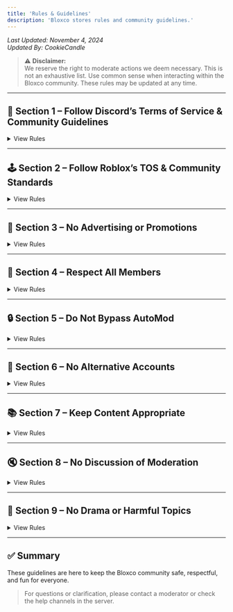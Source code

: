 ```yaml
---
title: 'Rules & Guidelines'
description: 'Bloxco stores rules and community guidelines.'
---
```

_Last Updated: November 4, 2024_  
_Updated By: CookieCandle_

> ⚠️ **Disclaimer:**  
> We reserve the right to moderate actions we deem necessary. This is not an exhaustive list. Use common sense when interacting within the Bloxco community. These rules may be updated at any time.

---

## 📜 Section 1 – Follow Discord’s Terms of Service & Community Guidelines

<details>
<summary>View Rules</summary>

**1.1 – Discord TOS Compliance**  
We enforce all of Discord’s [Terms of Service](https://discord.com/terms) and [Community Guidelines](https://discord.com/guidelines).  
Claiming to be under 13 will result in an immediate ban from the Bloxco Discord server.

</details>

---

## 🕹️ Section 2 – Follow Roblox’s TOS & Community Standards

<details>
<summary>View Rules</summary>

**2.1 – Roblox TOS Compliance**  
As Bloxco is hosted on the Roblox platform, all community members must follow Roblox’s [Terms of Use](https://en.help.roblox.com/hc/en-us/articles/115004647846) and [Community Standards](https://en.help.roblox.com/hc/en-us/articles/203313410).

**2.2 – No Exploits or Hacks**  
Use or promotion of exploits, cheats, or hacks is strictly prohibited and will result in punishment.

</details>

---

## 📢 Section 3 – No Advertising or Promotions

<details>
<summary>View Rules</summary>

**3.1 – No Server or Game Promotion**  
Advertising is not allowed. This includes sending links to Roblox games or other services for promotion.

**3.2 – No DM Advertising**  
Direct message (DM) advertising is strictly prohibited. Violations will be handled with appropriate punishments.

</details>

---

## 🤝 Section 4 – Respect All Members

<details>
<summary>View Rules</summary>

**4.1 – General Respect**  
All members are expected to be respectful toward others within the community.

**4.2 – Zero Tolerance for Hate**  
Racism, homophobia, or any form of hate speech will result in an immediate and permanent ban from all Bloxco services.

</details>

---

## 🔒 Section 5 – Do Not Bypass AutoMod

<details>
<summary>View Rules</summary>

**5.1 – AutoMod Protection**  
Our AutoMod system is in place to keep the server safe and civil. Do not attempt to bypass it.

**5.2 – Filter Bypass**  
Avoid using special characters or formatting tricks to evade moderation filters—such attempts will be moderated as violations.

</details>

---

## 👤 Section 6 – No Alternative Accounts

<details>
<summary>View Rules</summary>

**6.1 – Alt Account Ban Policy**  
Do not use alternative accounts to evade moderation actions. Both your main and alt accounts will be banned if detected.

</details>

---

## 📚 Section 7 – Keep Content Appropriate

<details>
<summary>View Rules</summary>

**7.1 – PG-13 Content Standard**  
All server discussions should remain appropriate for a PG-13 audience.

**7.2 – NSFW is Prohibited**  
NSFW content is never allowed and should not be shared or discussed within the community.

</details>

---

## 🔇 Section 8 – No Discussion of Moderation

<details>
<summary>View Rules</summary>

**8.1 – Respect Moderation Decisions**  
To keep the environment drama-free, do not publicly discuss any moderation actions from either the game or Discord server.

</details>

---

## 🚫 Section 9 – No Drama or Harmful Topics

<details>
<summary>View Rules</summary>

**9.1 – No Antagonistic Behavior**  
Do not join the server with the intention of stirring up conflict or targeting others.

**9.2 – Sensitive Topics are Prohibited**  
Avoid discussing topics such as terrorism, war, politics, or violence. These can be deeply upsetting and are not suitable for the Bloxco community.

</details>

---

## ✅ Summary

These guidelines are here to keep the Bloxco community safe, respectful, and fun for everyone.

> For questions or clarification, please contact a moderator or check the help channels in the server.
